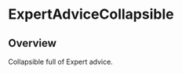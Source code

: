 
<Meta of={ExpertAdviceCollapsibleStories} />

# ExpertAdviceCollapsible

<ResourceLinks
  sourceCode="https://github.com/cultureamp/kaizen-design-system/tree/main/packages/components/src/ExpertAdviceCollapsible"
  figma="https://www.figma.com/file/ZRfnoNUXbGZv4eVWLbF4Az/%F0%9F%96%BC%EF%B8%8F-Component-Gallery?type=design&node-id=6-5001&mode=design&t=VzrsL0wR4yiimjBa-0"
  designGuidelines="https://cultureamp.atlassian.net/wiki/spaces/DesignSystem/pages/3082094383/Collapsible"
  className="!kz-mb-8"
/>

<KAIOInstallation exportNames="ExpertAdviceCollapsible" />

## Overview

Collapsible full of Expert advice.

<Canvas of={ExpertAdviceCollapsibleStories.Playground} />
<Controls of={ExpertAdviceCollapsibleStories.Playground} />
